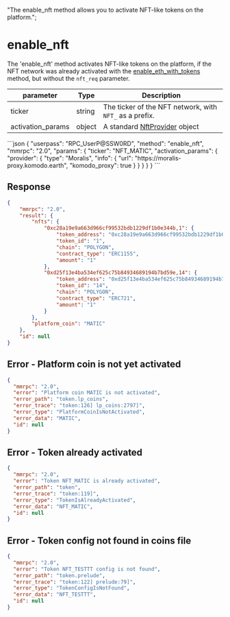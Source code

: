   "The enable_nft method allows you to activate NFT-like tokens on the platform.";

# enable\_nft

The 'enable\_nft' method activates NFT-like tokens on the platform, if the NFT network was already activated with the [enable\_eth\_with\_tokens](/komodo-defi-framework/api/v20/coin_activation/enable_eth_with_tokens/) method, but without the `nft_req` parameter.

| parameter          | Type   | Description                                                                                      |
| ------------------ | ------ | ------------------------------------------------------------------------------------------------ |
| ticker             | string | The ticker of the NFT network, with `NFT_` as a prefix.                                          |
| activation\_params | object | A standard [NftProvider](/komodo-defi-framework/api/common_structures/nfts/#nft-provider) object |

<CodeGroup title="" tag="POST" label="enable_nft" mm2MethodDecorate="true">
  ```json
  {
    "userpass": "RPC_UserP@SSW0RD",
    "method": "enable_nft",
    "mmrpc": "2.0",
    "params": {
      "ticker": "NFT_MATIC",
      "activation_params": {
        "provider": {
          "type": "Moralis",
          "info": {
            "url": "https://moralis-proxy.komodo.earth",
            "komodo_proxy": true
          }
        }
      }
    }
  }
  ```
</CodeGroup>

## Response

```json
{
    "mmrpc": "2.0",
    "result": {
        "nfts": {
            "0xc28a19e9a663d966cf99532bdb1229df1b0e344b,1": {
                "token_address": "0xc28a19e9a663d966cf99532bdb1229df1b0e344b",
                "token_id": "1",
                "chain": "POLYGON",
                "contract_type": "ERC1155",
                "amount": "1"
            },
            "0xd25f13e4ba534ef625c75b84934689194b7bd59e,14": {
                "token_address": "0xd25f13e4ba534ef625c75b84934689194b7bd59e",
                "token_id": "14",
                "chain": "POLYGON",
                "contract_type": "ERC721",
                "amount": "1"
            }
        },
        "platform_coin": "MATIC"
    },
    "id": null
}
```

## Error - Platform coin is not yet activated

```json
{
  "mmrpc": "2.0",
  "error": "Platform coin MATIC is not activated",
  "error_path": "token.lp_coins",
  "error_trace": "token:126] lp_coins:2797]",
  "error_type": "PlatformCoinIsNotActivated",
  "error_data": "MATIC",
  "id": null
}
```

## Error - Token already activated

```json
{
  "mmrpc": "2.0",
  "error": "Token NFT_MATIC is already activated",
  "error_path": "token",
  "error_trace": "token:119]",
  "error_type": "TokenIsAlreadyActivated",
  "error_data": "NFT_MATIC",
  "id": null
}
```

## Error - Token config not found in coins file

```json
{
  "mmrpc": "2.0",
  "error": "Token NFT_TESTTT config is not found",
  "error_path": "token.prelude",
  "error_trace": "token:122] prelude:79]",
  "error_type": "TokenConfigIsNotFound",
  "error_data": "NFT_TESTTT",
  "id": null
}
```
